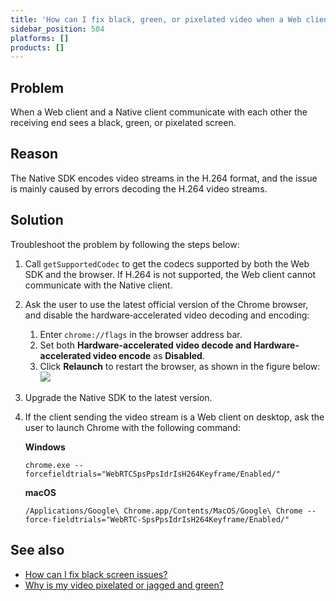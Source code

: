 ```yaml
---
title: 'How can I fix black, green, or pixelated video when a Web client and a Native client communicate with each other?'
sidebar_position: 504
platforms: []
products: []
---
```



## Problem

When a Web client and a Native client communicate with each other the receiving end sees a black, green, or pixelated screen.

## Reason

The Native SDK encodes video streams in the H.264 format, and the issue is mainly caused by errors decoding the H.264 video streams.

## Solution

Troubleshoot the problem by following the steps below:

1. Call `getSupportedCodec` to get the codecs supported by both the Web SDK and the browser. If H.264 is not supported, the Web client cannot communicate with the Native client.

2. Ask the user to use the latest official version of the Chrome browser, and disable the hardware‑accelerated video decoding and encoding:

   1. Enter `chrome://flags` in the browser address bar.
   2. Set both **Hardware-accelerated video decode and Hardware-accelerated video encode** as **Disabled**.
   3. Click **Relaunch** to restart the browser, as shown in the figure below:
      ![](https://web-cdn.agora.io/docs-files/1616748192326)

3. Upgrade the Native SDK to the latest version.

4. If the client sending the video stream is a Web client on desktop, ask the user to launch Chrome with the following command:

   **Windows**

   ```shell
   chrome.exe --forcefieldtrials="WebRTCSpsPpsIdrIsH264Keyframe/Enabled/"
   ```

   **macOS**

   ```shell
   /Applications/Google\ Chrome.app/Contents/MacOS/Google\ Chrome --force-fieldtrials="WebRTC-SpsPpsIdrIsH264Keyframe/Enabled/"
   ```

## See also

- [How can I fix black screen issues?](https://docs.agora.io/en/faq/video_blank)
- [Why is my video pixelated or jagged and green?](https://docs.agora.io/en/faq/pixelated_green_video)
